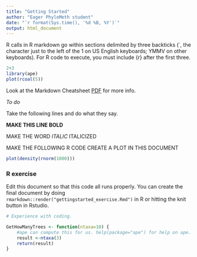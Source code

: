 ```yaml
---
title: "Getting Started"
author: "Eager PhyloMeth student"
date: "`r format(Sys.time(), '%d %B, %Y')`"
output: html_document
---
```


R calls in R markdown go within sections delimited by three backticks (`, the character just to the left of the 1 on US English keyboards; YMMV on other keyboards). For R code to execute, you must include {r} after the first three.

```r
2+3
library(ape)
plot(rcoal(5))
```

Look at the Markdown Cheatsheet [PDF](https://www.rstudio.com/wp-content/uploads/2015/02/rmarkdown-cheatsheet.pdf) for more info.

*To do*

Take the following lines and do what they say.

**MAKE THIS LINE BOLD**

MAKE THE WORD *ITALIC* ITALICIZED

MAKE THE FOLLOWING R CODE CREATE A PLOT IN THIS DOCUMENT

```r
plot(density(rnorm(1000)))
```

### R exercise

Edit this document so that this code all runs properly. You can create the final document by doing `rmarkdown::render("gettingstarted_exercise.Rmd")` in R or hitting the knit button in Rstudio.


```r
# Experience with coding.

GetHowManyTrees <- function(ntaxa=10) {
    #ape can compute this for us. help(package="ape") for help on ape.
    result <-ntaxa(3)
    return(result)
}
```